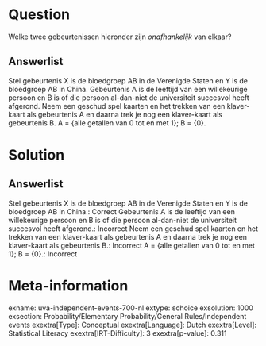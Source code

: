 Question
========

Welke twee gebeurtenissen hieronder zijn *onafhankelijk* van elkaar?

Answerlist
----------

Stel gebeurtenis X is de bloedgroep AB in de Verenigde Staten en Y is de bloedgroep AB in China.
Gebeurtenis A is de leeftijd van een willekeurige persoon en B is of die persoon al-dan-niet de universiteit succesvol heeft afgerond.
Neem een geschud spel kaarten en het trekken van een klaver-kaart als gebeurtenis A en daarna trek je nog een klaver-kaart als gebeurtenis B.
A = {alle getallen van 0 tot en met 1}; B = {0}.

Solution
========

Answerlist
----------

Stel gebeurtenis X is de bloedgroep AB in de Verenigde Staten en Y is de bloedgroep AB in China.: Correct
Gebeurtenis A is de leeftijd van een willekeurige persoon en B is of die persoon al-dan-niet de universiteit succesvol heeft afgerond.: Incorrect
Neem een geschud spel kaarten en het trekken van een klaver-kaart als gebeurtenis A en daarna trek je nog een klaver-kaart als gebeurtenis B.: Incorrect
A = {alle getallen van 0 tot en met 1}; B = {0}.: Incorrect

Meta-information
================
exname: uva-independent-events-700-nl
extype: schoice
exsolution: 1000
exsection: Probability/Elementary Probability/General Rules/Independent events
exextra[Type]: Conceptual
exextra[Language]: Dutch
exextra[Level]: Statistical Literacy
exextra[IRT-Difficulty]: 3
exextra[p-value]: 0.311
